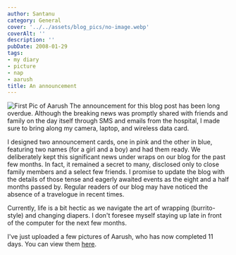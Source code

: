 ```yaml
---
author: Santanu
category: General
cover: '../../assets/blog_pics/no-image.webp'
coverAlt: ''
description: ''
pubDate: 2008-01-29
tags:
- my diary
- picture
- nap
- aarush
title: An announcement
---
```



<Image src={pic1} alt="First Pic of Aarush"/>
The announcement for this blog post has been long overdue. Although the breaking news was promptly shared with friends and family on the day itself through SMS and emails from the hospital, I made sure to bring along my camera, laptop, and wireless data card.

I designed two announcement cards, one in pink and the other in blue, featuring two names (for a girl and a boy) and had them ready. We deliberately kept this significant news under wraps on our blog for the past few months. In fact, it remained a secret to many, disclosed only to close family members and a select few friends. I promise to update the blog with the details of those tense and eagerly awaited events as the eight and a half months passed by. Regular readers of our blog may have noticed the absence of a travelogue in recent times.

Currently, life is a bit hectic as we navigate the art of wrapping (burrito-style) and changing diapers. I don't foresee myself staying up late in front of the computer for the next few months.

I've just uploaded a few pictures of Aarush, who has now completed 11 days. You can view them [here](http://aarush.santm.com/gallery3/).